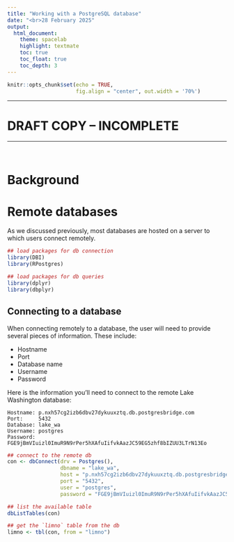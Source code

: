 ```yaml
---
title: "Working with a PostgreSQL database"
date: "<br>28 February 2025"
output:
  html_document:
    theme: spacelab
    highlight: textmate
    toc: true
    toc_float: true
    toc_depth: 3
---
```



```r
knitr::opts_chunk$set(echo = TRUE,
                      fig.align = "center", out.width = '70%')
```

***

# DRAFT COPY -- INCOMPLETE

***

<br>

# Background 

# Remote databases

As we discussed previously, most databases are hosted on a server to which users connect remotely.

```r
## load packages for db connection
library(DBI)
library(RPostgres)

## load packages for db queries
library(dplyr)
library(dbplyr)
```

## Connecting to a database

When connecting remotely to a database, the user will need to provide several pieces of information. These include:

* Hostname  
* Port  
* Database name
* Username
* Password

Here is the information you'll need to connect to the remote Lake Washington database:

```
Hostname: p.nxh57cg2izb6dbv27dykuuxztq.db.postgresbridge.com
Port:     5432
Database: lake_wa
Username: postgres
Password: FGE9jBmVIuizl0ImuR9N9rPer5hXAfuIifvkAazJC59EG5zhf8bIZUU3LTrN13Eo
```



```r
## connect to the remote db
con <- dbConnect(drv = Postgres(), 
                 dbname = "lake_wa", 
                 host = "p.nxh57cg2izb6dbv27dykuuxztq.db.postgresbridge.com", 
                 port = "5432", 
                 user = "postgres", 
                 password = "FGE9jBmVIuizl0ImuR9N9rPer5hXAfuIifvkAazJC59EG5zhf8bIZUU3LTrN13Eo")
```

 
```r
## list the available table
dbListTables(con)

## get the `limno` table from the db
limno <- tbl(con, from = "limno")
```

